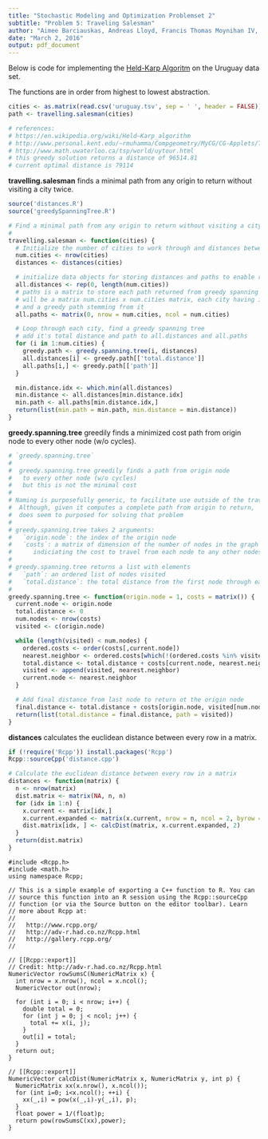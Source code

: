 ```yaml
---
title: "Stochastic Modeling and Optimization Problemset 2"
subtitle: "Problem 5: Traveling Salesman"
author: "Aimee Barciauskas, Andreas Lloyd, Francis Thomas Moynihan IV, and Seda Yilmaz"
date: "March 2, 2016"
output: pdf_document
---
```


Below is code for implementing the [Held-Karp Algoritm](https://en.wikipedia.org/wiki/Held–Karp_algorithm) on the Uruguay data set.

The functions are in order from highest to lowest abstraction.

```r
cities <- as.matrix(read.csv('uruguay.tsv', sep = ' ', header = FALSE))
path <- travelling.salesman(cities)

# references:
# https://en.wikipedia.org/wiki/Held–Karp_algorithm
# http://www.personal.kent.edu/~rmuhamma/Compgeometry/MyCG/CG-Applets/TSP/notspcli.htm
# http://www.math.uwaterloo.ca/tsp/world/uytour.html
# this greedy solution returns a distance of 96514.81
# current optimal distance is 79114
```

**travelling.salesman** finds a minimal path from any origin to return without visiting a city twice.

```r
source('distances.R')
source('greedySpanningTree.R')

# Find a minimal path from any origin to return without visiting a city twice
#
travelling.salesman <- function(cities) {
  # Initialize the number of cities to work through and distances between them
  num.cities <- nrow(cities)
  distances <- distances(cities)

  # initialize data objects for storing distances and paths to enable returning the best solution
  all.distances <- rep(0, length(num.cities))
  # paths is a matrix to store each path returned from greedy spanning tree
  # will be a matrix num.cities x num.cities matrix, each city having itself as the origin
  # and a greedy path stemming from it
  all.paths <- matrix(0, nrow = num.cities, ncol = num.cities)

  # Loop through each city, find a greedy spanning tree
  # add it's total distance and path to all.distances and all.paths
  for (i in 1:num.cities) {
    greedy.path <- greedy.spanning.tree(i, distances)
    all.distances[i] <- greedy.path[['total.distance']]
    all.paths[i,] <- greedy.path[['path']]
  }

  min.distance.idx <- which.min(all.distances)
  min.distance <- all.distances[min.distance.idx]
  min.path <- all.paths[min.distance.idx,]
  return(list(min.path = min.path, min.distance = min.distance))
}
```

**greedy.spanning.tree** greedily finds a minimized cost path from origin node to every other node (w/o cycles).

```r
# `greedy.spanning.tree`
#
#  greedy.spanning.tree greedily finds a path from origin node
#   to every other node (w/o cycles)
#   but this is not the minimal cost
#
# Naming is purposefully generic, to facilitate use outside of the travelling salesman problem
#  Although, given it computes a complete path from origin to return,
#  does seem to purposed for solving that problem
#
# greedy.spanning.tree takes 2 arguments:
#   `origin.node`: the index of the origin node
#   `costs`: a matrix of dimension of the number of nodes in the graph
#      indiciating the cost to travel from each node to any other nodes in the graph
#
# greedy.spanning.tree returns a list with elements
#   `path`: an ordered list of nodes visited
#   `total.distance`: the total distance from the first node through each subsequent node
#
greedy.spanning.tree <- function(origin.node = 1, costs = matrix()) {
  current.node <- origin.node
  total.distance <- 0
  num.nodes <- nrow(costs)
  visited <- c(origin.node)

  while (length(visited) < num.nodes) {
    ordered.costs <- order(costs[,current.node])
    nearest.neighbor <- ordered.costs[which(!(ordered.costs %in% visited))][1]
    total.distance <- total.distance + costs[current.node, nearest.neighbor]
    visited <- append(visited, nearest.neighbor)
    current.node <- nearest.neighbor
  }

  # Add final distance from last node to return ot the origin node
  final.distance <- total.distance + costs[origin.node, visited[num.nodes]]
  return(list(total.distance = final.distance, path = visited))
}
```

**distances** calculates the euclidean distance between every row in a matrix.

```r
if (!require('Rcpp')) install.packages('Rcpp')
Rcpp::sourceCpp('distance.cpp')

# Calculate the euclidean distance between every row in a matrix
distances <- function(matrix) {
  n <- nrow(matrix)
  dist.matrix <- matrix(NA, n, n)
  for (idx in 1:n) {
    x.current <- matrix[idx,]
    x.current.expanded <- matrix(x.current, nrow = n, ncol = 2, byrow = TRUE)
    dist.matrix[idx, ] <- calcDist(matrix, x.current.expanded, 2)
  }
  return(dist.matrix)
}
```

```Rcpp
#include <Rcpp.h>
#include <math.h>
using namespace Rcpp;

// This is a simple example of exporting a C++ function to R. You can
// source this function into an R session using the Rcpp::sourceCpp 
// function (or via the Source button on the editor toolbar). Learn
// more about Rcpp at:
//
//   http://www.rcpp.org/
//   http://adv-r.had.co.nz/Rcpp.html
//   http://gallery.rcpp.org/
//

// [[Rcpp::export]]
// Credit: http://adv-r.had.co.nz/Rcpp.html
NumericVector rowSumsC(NumericMatrix x) {
  int nrow = x.nrow(), ncol = x.ncol();
  NumericVector out(nrow);
  
  for (int i = 0; i < nrow; i++) {
    double total = 0;
    for (int j = 0; j < ncol; j++) {
      total += x(i, j);
    }
    out[i] = total;
  }
  return out;
}

// [[Rcpp::export]]
NumericVector calcDist(NumericMatrix x, NumericMatrix y, int p) {
  NumericMatrix xx(x.nrow(), x.ncol());
  for (int i=0; i<x.ncol(); ++i) {
    xx(_,i) = pow(x(_,i)-y(_,i), p);
  }
  float power = 1/(float)p;
  return pow(rowSumsC(xx),power);
}

```
